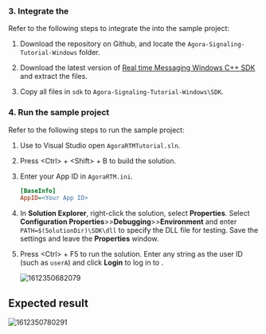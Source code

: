 <PlatformWrapper platform="windows">

### 3. Integrate the <Vg k="MESS_SDK" />

Refer to the following steps to integrate the <Vg k="MESS_SDK" /> into the sample project:

1.  Download the [<Vg k="SIG" />](https://github.com/AgoraIO/Signaling) repository on Github, and locate the `Agora-Signaling-Tutorial-Windows` folder.

2.  Download the latest version of [Real time Messaging Windows C++ SDK](../reference/downloads) and extract the files.

3.  Copy all files in `sdk` to `Agora-Signaling-Tutorial-Windows\SDK`.

### 4. Run the sample project

Refer to the following steps to run the sample project:

1.  Use to Visual Studio open `AgoraRTMTutorial.sln`.

2.  Press &lt;Ctrl&gt; + &lt;Shift&gt; + B to build the solution.

3.  Enter your App ID in `AgoraRTM.ini`.

    ```ini
    [BaseInfo]
    AppID=<Your App ID>
    ```

4.  In **Solution Explorer**, right-click the solution, select **Properties**. Select **Configuration Properties**&gt;&gt;**Debugging**&gt;&gt;**Environment** and enter `PATH=$(SolutionDir)\SDK\dll` to specify the DLL file for testing. Save the settings and leave the **Properties** window.

5.  Press &lt;Ctrl&gt; + F5 to run the solution. Enter any string as the user ID (such as `userA`) and click **Login** to log in to <Vg k="SIG" />.

    ![1612350682079](https://web-cdn.agora.io/docs-files/1612350682079)

## Expected result

![1612350780291](https://web-cdn.agora.io/docs-files/1612350780291)
</PlatformWrapper>
